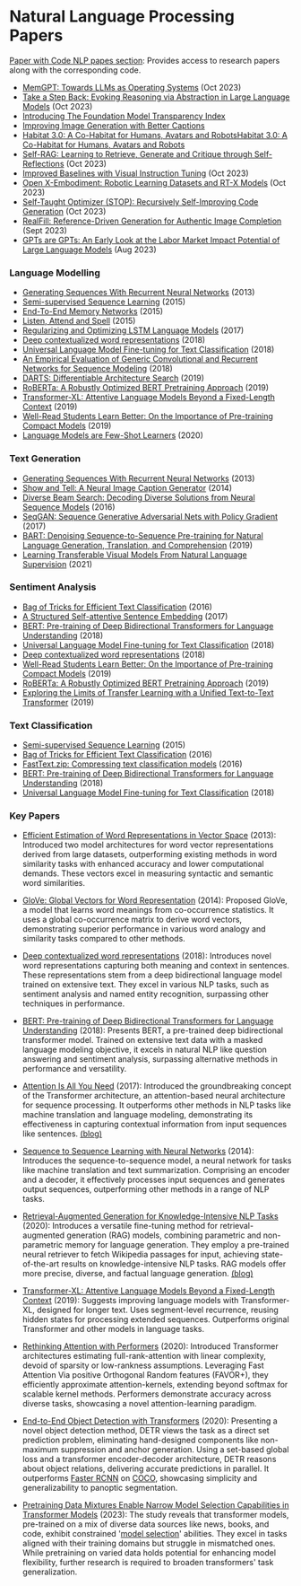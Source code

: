 # Natural Language Processing Papers

[Paper with Code NLP papes section](https://paperswithcode.com/area/natural-language-processing): Provides access to research papers along with the corresponding code.


- [MemGPT: Towards LLMs as Operating Systems](https://arxiv.org/abs/2310.08560) (Oct 2023)
- [Take a Step Back: Evoking Reasoning via Abstraction in Large Language Models](https://arxiv.org/abs//2310.06117) (Oct 2023)
- [Introducing The Foundation Model Transparency Index](https://hai.stanford.edu/news/introducing-foundation-model-transparency-index)
- [Improving Image Generation with Better Captions](https://cdn.openai.com/papers/dall-e-3.pdf)
- [Habitat 3.0: A Co-Habitat for Humans, Avatars and RobotsHabitat 3.0: A Co-Habitat for Humans, Avatars and Robots](https://aihabitat.org/habitat3/)
- [Self-RAG: Learning to Retrieve, Generate and Critique through Self-Reflections](https://selfrag.github.io/) (Oct 2023)
- [Improved Baselines with Visual Instruction Tuning](https://browse.arxiv.org/pdf/2310.03744.pdf) (Oct 2023)
- [Open X-Embodiment: Robotic Learning Datasets and RT-X Models](https://storage.googleapis.com/deepmind-media/DeepMind.com/Blog/scaling-up-learning-across-many-different-robot-types/Open_X_Embodiment__Robotic_Learning_Datasets_and_RT_X_Models.pdf) (Oct 2023)
- [Self-Taught Optimizer (STOP): Recursively Self-Improving Code Generation](https://arxiv.org/pdf/2310.02304.pdf) (Oct 2023)
- [RealFill: Reference-Driven Generation for Authentic Image Completion](https://arxiv.org/abs/2309.16668) (Sept 2023)
- [GPTs are GPTs: An Early Look at the Labor Market Impact Potential of Large Language Models](https://arxiv.org/abs/2303.10130) (Aug 2023)


### Language Modelling

- [Generating Sequences With Recurrent Neural Networks](https://arxiv.org/abs/1308.0850v5) (2013)
- [Semi-supervised Sequence Learning](https://arxiv.org/abs/1511.01432v1) (2015)
- [End-To-End Memory Networks](https://arxiv.org/abs/1503.08895v5) (2015)
- [Listen, Attend and Spell](https://arxiv.org/abs/1508.01211v2) (2015)
- [Regularizing and Optimizing LSTM Language Models](https://arxiv.org/abs/1708.02182v1) (2017)
- [Deep contextualized word representations](https://arxiv.org/abs/1802.05365v2) (2018)
- [Universal Language Model Fine-tuning for Text Classification](https://arxiv.org/abs/1801.06146v5) (2018)
- [An Empirical Evaluation of Generic Convolutional and Recurrent Networks for Sequence Modeling](https://arxiv.org/abs/1803.01271v2) (2018)
- [DARTS: Differentiable Architecture Search](https://arxiv.org/abs/1806.09055v2) (2019)
- [RoBERTa: A Robustly Optimized BERT Pretraining Approach](https://arxiv.org/abs/1907.11692v1) (2019)
- [Transformer-XL: Attentive Language Models Beyond a Fixed-Length Context](https://arxiv.org/abs/1901.02860v3) (2019)
- [Well-Read Students Learn Better: On the Importance of Pre-training Compact Models](https://arxiv.org/abs/1908.08962v2) (2019)
- [Language Models are Few-Shot Learners](https://arxiv.org/abs/2005.14165v4) (2020)

### Text Generation

- [Generating Sequences With Recurrent Neural Networks](https://arxiv.org/abs/1308.0850v5) (2013)
- [Show and Tell: A Neural Image Caption Generator](https://arxiv.org/abs/1411.4555v2) (2014)
- [Diverse Beam Search: Decoding Diverse Solutions from Neural Sequence Models](https://arxiv.org/abs/1610.02424v2) (2016)
- [SeqGAN: Sequence Generative Adversarial Nets with Policy Gradient](https://arxiv.org/abs/1609.05473v6) (2017)
- [BART: Denoising Sequence-to-Sequence Pre-training for Natural Language Generation, Translation, and Comprehension](https://arxiv.org/abs/1910.13461v1) (2019)
- [Learning Transferable Visual Models From Natural Language Supervision](https://arxiv.org/abs/2103.00020v1) (2021)

### Sentiment Analysis

- [Bag of Tricks for Efficient Text Classification](https://arxiv.org/abs/1607.01759v3) (2016)
- [A Structured Self-attentive Sentence Embedding](https://arxiv.org/abs/1703.03130v1) (2017)
- [BERT: Pre-training of Deep Bidirectional Transformers for Language Understanding](https://arxiv.org/abs/1810.04805v2) (2018)
- [Universal Language Model Fine-tuning for Text Classification](https://arxiv.org/abs/1801.06146v5) (2018)
- [Deep contextualized word representations](https://arxiv.org/abs/1802.05365v2) (2018)
- [Well-Read Students Learn Better: On the Importance of Pre-training Compact Models](https://arxiv.org/abs/1908.08962v2) (2019)
- [RoBERTa: A Robustly Optimized BERT Pretraining Approach](https://arxiv.org/abs/1907.11692v1) (2019)
- [Exploring the Limits of Transfer Learning with a Unified Text-to-Text Transformer](https://arxiv.org/abs/1910.10683v4) (2019)

### Text Classification

- [Semi-supervised Sequence Learning](https://arxiv.org/abs/1511.01432v1) (2015)
- [Bag of Tricks for Efficient Text Classification](https://arxiv.org/abs/1607.01759v3) (2016)
- [FastText.zip: Compressing text classification models](https://arxiv.org/abs/1612.03651v1) (2016)
- [BERT: Pre-training of Deep Bidirectional Transformers for Language Understanding](https://arxiv.org/abs/1810.04805v2) (2018)
- [Universal Language Model Fine-tuning for Text Classification](https://arxiv.org/abs/1801.06146v5) (2018)

### Key Papers

- [Efficient Estimation of Word Representations in Vector Space](https://arxiv.org/abs/1301.3781) (2013): Introduced two model architectures for word vector representations derived from large datasets, outperforming existing methods in word similarity tasks with enhanced accuracy and lower computational demands. These vectors excel in measuring syntactic and semantic word similarities.

- [GloVe: Global Vectors for Word Representation](https://nlp.stanford.edu/pubs/glove.pdf) (2014): Proposed GloVe, a model that learns word meanings from co-occurrence statistics. It uses a global co-occurrence matrix to derive word vectors, demonstrating superior performance in various word analogy and similarity tasks compared to other methods.

- [Deep contextualized word representations](https://arxiv.org/abs/1802.05365) (2018): Introduces novel word representations capturing both meaning and context in sentences. These representations stem from a deep bidirectional language model trained on extensive text. They excel in various NLP tasks, such as sentiment analysis and named entity recognition, surpassing other techniques in performance.

- [BERT: Pre-training of Deep Bidirectional Transformers for Language Understanding](https://arxiv.org/abs/1810.04805) (2018): Presents BERT, a pre-trained deep bidirectional transformer model. Trained on extensive text data with a masked language modeling objective, it excels in natural NLP like question answering and sentiment analysis, surpassing alternative methods in performance and versatility.

- [Attention Is All You Need](https://arxiv.org/abs/1706.03762) (2017): Introduced the groundbreaking concept of the Transformer architecture, an attention-based neural architecture for sequence processing. It outperforms other methods in NLP tasks like machine translation and language modeling, demonstrating its effectiveness in capturing contextual information from input sequences like sentences. [(blog)](https://blog.research.google/2017/08/transformer-novel-neural-network.html)

- [Sequence to Sequence Learning with Neural Networks](https://arxiv.org/abs/1409.3215) (2014): Introduces the sequence-to-sequence model, a neural network for tasks like machine translation and text summarization. Comprising an encoder and a decoder, it effectively processes input sequences and generates output sequences, outperforming other methods in a range of NLP tasks.

- [Retrieval-Augmented Generation for Knowledge-Intensive NLP Tasks](https://arxiv.org/abs/2005.11401v4) (2020): Introduces a versatile fine-tuning method for retrieval-augmented generation (RAG) models, combining parametric and non-parametric memory for language generation. They employ a pre-trained neural retriever to fetch Wikipedia passages for input, achieving state-of-the-art results on knowledge-intensive NLP tasks. RAG models offer more precise, diverse, and factual language generation. [(blog)](https://ai.meta.com/blog/retrieval-augmented-generation-streamlining-the-creation-of-intelligent-natural-language-processing-models/)

- [Transformer-XL: Attentive Language Models Beyond a Fixed-Length Context](https://arxiv.org/abs/1901.02860) (2019): Suggests improving language models with Transformer-XL, designed for longer text. Uses segment-level recurrence, reusing hidden states for processing extended sequences. Outperforms original Transformer and other models in language tasks.

- [Rethinking Attention with Performers](https://arxiv.org/abs/2009.14794) (2020): Introduced Transformer architectures estimating full-rank-attention with linear complexity, devoid of sparsity or low-rankness assumptions. Leveraging Fast Attention Via positive Orthogonal Random features (FAVOR+), they efficiently approximate attention-kernels, extending beyond softmax for scalable kernel methods. Performers demonstrate accuracy across diverse tasks, showcasing a novel attention-learning paradigm.

- [End-to-End Object Detection with Transformers](https://arxiv.org/abs/2005.12872) (2020): Presenting a novel object detection method, DETR views the task as a direct set prediction problem, eliminating hand-designed components like non-maximum suppression and anchor generation. Using a set-based global loss and a transformer encoder-decoder architecture, DETR reasons about object relations, delivering accurate predictions in parallel. It outperforms [Faster RCNN](https://arxiv.org/abs/1506.01497) on [COCO](https://cocodataset.org/#home), showcasing simplicity and generalizability to panoptic segmentation.

- [Pretraining Data Mixtures Enable Narrow Model Selection Capabilities in Transformer Models](https://arxiv.org/abs/2311.00871) (2023): The study reveals that transformer models, pre-trained on a mix of diverse data sources like news, books, and code, exhibit constrained '[model selection](https://en.wikipedia.org/wiki/Model_selection)' abilities. They excel in tasks aligned with their training domains but struggle in mismatched ones. While pretraining on varied data holds potential for enhancing model flexibility, further research is required to broaden transformers' task generalization.
